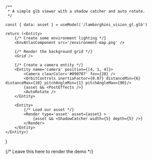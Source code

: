 
    /**
     * A simple glb viewer with a shadow catcher and auto rotate.
     */

    const { data: asset } = useModel('/lamborghini_vision_gt.glb')

    return (<Entity>
        {/* Create some environment lighting */}
        <EnvAtlasComponent src='/environment-map.png' />

        {/* Render the background grid */}
        <Grid />

        {/* Create a camera entity */}
        <Entity name='camera' position={[4, 1, 4]}>
            <Camera clearColor='#090707' fov={28} />
            <OrbitControls inertiaFactor={0.07} distanceMin={6} distanceMax={10} pitchAngleMin={1} pitchAngleMax={90}/>
            {asset && <PostEffects />}
            <AutoRotate />
        </Entity>

        <Entity>
            {/* Load our asset */}
            <Render type='asset' asset={asset} >
                {asset && <ShadowCatcher width={5} depth={5} />}
            </Render>
        </Entity>
    </Entity>)
}

{/* Leave this here to render the demo */}
<ModelViewer />